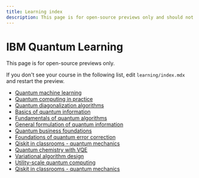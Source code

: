 ```yaml
---
title: Learning index
description: This page is for open-source previews only and should not be synced to inner-source.
---
```


# IBM Quantum Learning

This page is for open-source previews only.

If you don't see your course in the following list, edit `learning/index.mdx` and restart the preview.

- [Quantum machine learning](/learning/courses/quantum-machine-learning)
- [Quantum computing in practice](/learning/courses/quantum-computing-in-practice)
- [Quantum diagonalization algorithms](/learning/courses/quantum-diagonalization-algorithms)
- [Basics of quantum information](/learning/courses/basics-of-quantum-information)
- [Fundamentals of quantum algorithms](/learning/courses/fundamentals-of-quantum-algorithms)
- [General formulation of quantum information](/learning/courses/general-formulation-of-quantum-information)
- [Quantum business foundations](/learning/courses/quantum-business-foundations)
- [Foundations of quantum error correction](/learning/courses/foundations-of-quantum-error-correction)
- [Qiskit in classrooms - quantum mechanics](/learning/modules/quantum-mechanics)
- [Quantum chemistry with VQE](/learning/courses/quantum-chem-with-vqe)
- [Variational algorithm design](/learning/courses/variational-algorithm-design)
- [Utility-scale quantum computing](/learning/courses/utility-scale-quantum-computing)
- [Qiskit in classrooms - quantum mechanics](/learning/modules/quantum-mechanics)
